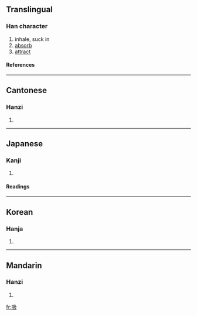 ==Translingual==
===Han character===
{{Han char|rn=30|rad=口|as=04|sn=7|four=6704<sub>7</sub>|canj=口弓竹水 (RNHE)|ids=⿰[[口]][[及]]}}
# inhale, suck in
# [[absorb]]
# [[attract]]
====References====
{{Han ref|kx=0179.120|dkj=03372|dj=0397.060|hdz=10594.010|uh=5438|ud=21560|bh=A76C|bd=42860}}
----

==Cantonese==
===Hanzi===
{{yue-hanzi|jyut=|y=kap1, ngap1}}
# {{defn|Cantonese}}
----
==Japanese==
===Kanji===
{{ja-kanji|grade=6|rs=口04}}
# {{defn|Japanese}} 
====Readings====
{{ja-readings|on=[[きゅう]] (kyū)|kun=[[すう]] (suu)}}
----
==Korean==
===Hanja===
{{ko-hanja|hangeul=흡|rv=heup|mr=hŭp}}
# {{defn|Korean}}
----
==Mandarin==
===Hanzi===
{{cmn-hanzi|pin=[[xī]] ([[xi1]])|wg=hsi<sup>1</sup>}}
# {{defn|Mandarin}}

[[fr:吸]]